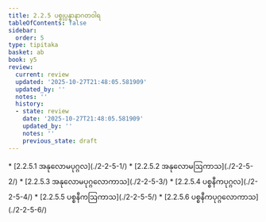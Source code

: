 ```yaml
---
title: 2.2.5 ပစ္စုပ္ပန္နာနာဂတဝါရ
tableOfContents: false
sidebar:
  order: 5
type: tipitaka
basket: ab
book: y5
review:
  current: review
  updated: '2025-10-27T21:48:05.581909'
  updated_by: ''
  notes: ''
  history:
  - state: review
    date: '2025-10-27T21:48:05.581909'
    updated_by: ''
    notes: ''
    previous_state: draft
---
```



<ReviewStatus review={frontmatter.review} showDetails={true} />

<HypothesisAnnotation frontmatter={frontmatter} />

<DynamicBreadcrumb />



<TableOfContents book="y5" section="2.2.5">
* [2.2.5.1 အနုလောမပုဂ္ဂလ](./2-2-5-1/)
* [2.2.5.2 အနုလောမဩကာသ](./2-2-5-2/)
* [2.2.5.3 အနုလောမပုဂ္ဂလောကာသ](./2-2-5-3/)
* [2.2.5.4 ပစ္စနီကပုဂ္ဂလ](./2-2-5-4/)
* [2.2.5.5 ပစ္စနီကဩကာသ](./2-2-5-5/)
* [2.2.5.6 ပစ္စနီကပုဂ္ဂလောကာသ](./2-2-5-6/)
</TableOfContents>